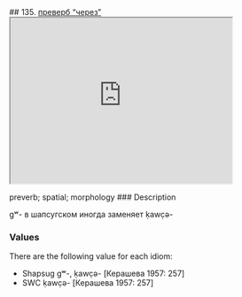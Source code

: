 ## 135. <a href =  'https://agricolamz.github.io/The_Circassian_Isoglosses_Database/135.html'>преверб "через"</a><div class='box'><iframe src='https://agricolamz.github.io/The_Circassian_Isoglosses_Database/135.html' width = '400px' height = '300px'></iframe></div>preverb; spatial; morphology
### Description

gʷ- в шапсугском иногда заменяет ḳawc̣ə-

### Values
There are the following value for each idiom:

* Shapsug  gʷ-, ḳawc̣ə- [Керашева 1957: 257] 
* SWC  ḳawc̣ə- [Керашева 1957: 257] 

